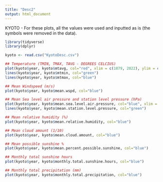 ```yaml
---
title: "Desc2"
output: html_document
---
```

KYOTO - 
For these plots, all the values were used and inputted as is (the symbols were removed in the data).
```r
library(tidyverse)
library(dplyr)

kyoto <- read.csv("KyotoDesc.csv")

## Temperature (TMIN, TMAX, TAVG - DEGREES CELCIUS)
plot(kyoto$year, kyoto$mtavg, col="red", xlim = c(1879, 2022), ylim = c(0,30), type='l') 
lines(kyoto$year, kyoto$mtmin, col="green")
lines(kyoto$year, kyoto$mtmax, col="blue")
```

```r
## Mean Windspeed (m/s)
plot(kyoto$year, kyoto$mean.wspd, col="blue")
```

```r
## Mean Sea level air pressure and station level pressure (hPa)
plot(kyoto$year, kyoto$mean.sea.level.air.pressure, col="blue", xlim = c(1880, 2022), ylim = c(1007,1020),type='l')
lines(kyoto$year, kyoto$mean.station.level.pressure, col="green")
```

```r
## Mean relative humidity (%)
plot(kyoto$year, kyoto$mean.relative.humidity, col="blue")
```

```r
## Mean cloud amount (1/10)
plot(kyoto$year, kyoto$mean.cloud.amount, col="blue")
```

```r
## Mean possible sunshine %
plot(kyoto$year, kyoto$mean.percent.possible.sunshine, col="blue")
```

```r
## Monthly total sunshine hours
plot(kyoto$year, kyoto$monthly.total.sunshine.hours, col="blue")
```

```r
## Monthly total precipitation (mm)
plot(kyoto$year, kyoto$monthly.total.precipitation, col="blue")
```

